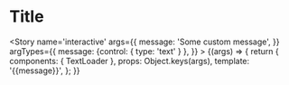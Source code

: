
<Meta title='atoms/TextLoader' component={TextLoader} />

# Title

<Story name='interactive'
    args={{
        message: 'Some custom message',
    }}
    argTypes={{
        message: {control: { type: 'text' } },
    }}
    >
    {(args) => {
        return {
            components: { TextLoader },
            props: Object.keys(args),
            template: '<text-loader>{{message}}</text-loader>',
        };
    }}
</Story>

